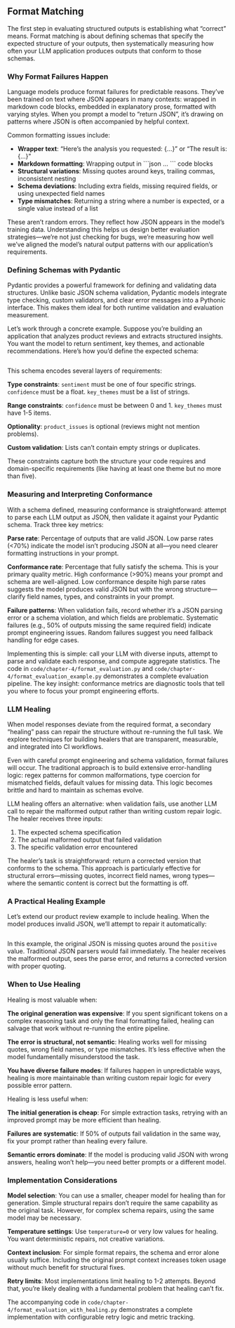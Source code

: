 ## Format Matching

The first step in evaluating structured outputs is establishing what "correct" means. Format matching is about defining schemas that specify the expected structure of your outputs, then systematically measuring how often your LLM application produces outputs that conform to those schemas.

### Why Format Failures Happen

Language models produce format failures for predictable reasons. They've been trained on text where JSON appears in many contexts: wrapped in markdown code blocks, embedded in explanatory prose, formatted with varying styles. When you prompt a model to "return JSON", it's drawing on patterns where JSON is often accompanied by helpful context.

Common formatting issues include:

- **Wrapper text**: "Here's the analysis you requested: {...}" or "The result is: {...}"
- **Markdown formatting**: Wrapping output in \`\`\`json ... \`\`\` code blocks
- **Structural variations**: Missing quotes around keys, trailing commas, inconsistent nesting
- **Schema deviations**: Including extra fields, missing required fields, or using unexpected field names
- **Type mismatches**: Returning a string where a number is expected, or a single value instead of a list

These aren't random errors. They reflect how JSON appears in the model's training data. Understanding this helps us design better evaluation strategies—we're not just checking for bugs, we're measuring how well we've aligned the model's natural output patterns with our application's requirements.

### Defining Schemas with Pydantic

Pydantic provides a powerful framework for defining and validating data structures. Unlike basic JSON schema validation, Pydantic models integrate type checking, custom validators, and clear error messages into a Pythonic interface. This makes them ideal for both runtime validation and evaluation measurement.

Let's work through a concrete example. Suppose you're building an application that analyzes product reviews and extracts structured insights. You want the model to return sentiment, key themes, and actionable recommendations. Here's how you'd define the expected schema:

```.python
```

This schema encodes several layers of requirements:

**Type constraints**: `sentiment` must be one of four specific strings. `confidence` must be a float. `key_themes` must be a list of strings.

**Range constraints**: `confidence` must be between 0 and 1. `key_themes` must have 1-5 items.

**Optionality**: `product_issues` is optional (reviews might not mention problems).

**Custom validation**: Lists can't contain empty strings or duplicates.

These constraints capture both the structure your code requires and domain-specific requirements (like having at least one theme but no more than five).

### Measuring and Interpreting Conformance

With a schema defined, measuring conformance is straightforward: attempt to parse each LLM output as JSON, then validate it against your Pydantic schema. Track three key metrics:

**Parse rate**: Percentage of outputs that are valid JSON. Low parse rates (<70%) indicate the model isn't producing JSON at all—you need clearer formatting instructions in your prompt.

**Conformance rate**: Percentage that fully satisfy the schema. This is your primary quality metric. High conformance (>90%) means your prompt and schema are well-aligned. Low conformance despite high parse rates suggests the model produces valid JSON but with the wrong structure—clarify field names, types, and constraints in your prompt.

**Failure patterns**: When validation fails, record whether it's a JSON parsing error or a schema violation, and which fields are problematic. Systematic failures (e.g., 50% of outputs missing the same required field) indicate prompt engineering issues. Random failures suggest you need fallback handling for edge cases.

Implementing this is simple: call your LLM with diverse inputs, attempt to parse and validate each response, and compute aggregate statistics. The code in `code/chapter-4/format_evaluation.py` and `code/chapter-4/format_evaluation_example.py` demonstrates a complete evaluation pipeline. The key insight: conformance metrics are diagnostic tools that tell you where to focus your prompt engineering efforts.

### LLM Healing

When model responses deviate from the required format, a secondary "healing" pass can repair the structure without re-running the full task. We explore techniques for building healers that are transparent, measurable, and integrated into CI workflows.

Even with careful prompt engineering and schema validation, format failures will occur. The traditional approach is to build extensive error-handling logic: regex patterns for common malformations, type coercion for mismatched fields, default values for missing data. This logic becomes brittle and hard to maintain as schemas evolve.

LLM healing offers an alternative: when validation fails, use another LLM call to repair the malformed output rather than writing custom repair logic. The healer receives three inputs:

1. The expected schema specification
2. The actual malformed output that failed validation
3. The specific validation error encountered

The healer's task is straightforward: return a corrected version that conforms to the schema. This approach is particularly effective for structural errors—missing quotes, incorrect field names, wrong types—where the semantic content is correct but the formatting is off.

### A Practical Healing Example

Let's extend our product review example to include healing. When the model produces invalid JSON, we'll attempt to repair it automatically:

```.python
```

In this example, the original JSON is missing quotes around the `positive` value. Traditional JSON parsers would fail immediately. The healer receives the malformed output, sees the parse error, and returns a corrected version with proper quoting.

### When to Use Healing

Healing is most valuable when:

**The original generation was expensive**: If you spent significant tokens on a complex reasoning task and only the final formatting failed, healing can salvage that work without re-running the entire pipeline.

**The error is structural, not semantic**: Healing works well for missing quotes, wrong field names, or type mismatches. It's less effective when the model fundamentally misunderstood the task.

**You have diverse failure modes**: If failures happen in unpredictable ways, healing is more maintainable than writing custom repair logic for every possible error pattern.

Healing is less useful when:

**The initial generation is cheap**: For simple extraction tasks, retrying with an improved prompt may be more efficient than healing.

**Failures are systematic**: If 50% of outputs fail validation in the same way, fix your prompt rather than healing every failure.

**Semantic errors dominate**: If the model is producing valid JSON with wrong answers, healing won't help—you need better prompts or a different model.

### Implementation Considerations

**Model selection**: You can use a smaller, cheaper model for healing than for generation. Simple structural repairs don't require the same capability as the original task. However, for complex schema repairs, using the same model may be necessary.

**Temperature settings**: Use `temperature=0` or very low values for healing. You want deterministic repairs, not creative variations.

**Context inclusion**: For simple format repairs, the schema and error alone usually suffice. Including the original prompt context increases token usage without much benefit for structural fixes.

**Retry limits**: Most implementations limit healing to 1-2 attempts. Beyond that, you're likely dealing with a fundamental problem that healing can't fix.

The accompanying code in `code/chapter-4/format_evaluation_with_healing.py` demonstrates a complete implementation with configurable retry logic and metric tracking.
